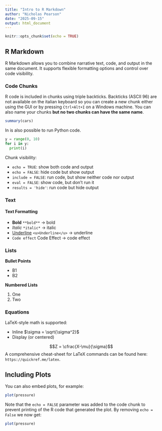 ---
title: "Intro to R Markdown"
author: "Nicholas Pearson"
date: "2025-09-15"
output: html_document
---

```{r setup, include=FALSE}
knitr::opts_chunk$set(echo = TRUE)
```

## R Markdown
R Markdown allows you to combine narrative text, code, and output in the same document. It supports flexible formatting options and control over code visibility.


### Code Chunks
R code is included in chunks using triple backticks. Backticks (ASCII 96) are not available on the italian keyboard so you can create a new chunk either using the GUI or by pressing `Ctrl+Alt+I` on a Windows machine. You can also name your chunks **but no two chunks can have the same name**.
```{r cars}
summary(cars)
```
In is also possible to run Python code.
```{python}
y = range(0, 10)
for i in y:
  print(i)
```
Chunk visibility:

- `echo = TRUE`: show both code and output
- `echo = FALSE`: hide code but show output
- `include = FALSE`: run code, but show neither code nor output
- `eval = FALSE`: show code, but don’t run it
- `results = 'hide'`: run code but hide output

### Text
#### Text Formatting

- **Bold** `**bold**` $\rightarrow$ bold
- *Italic* `*italic*` $\rightarrow$ italic
- <u>Underline</u> `<u>Underline</u>` $\rightarrow$ underline
- `Code effect` ` `Code Effect` ` $\rightarrow$ code effect

### Lists
**Bullet Points**

- B1
- B2

**Numbered Lists**

1. One
2. Two

### Equations
LaTeX-style math is supported:

- Inline $\sigma = \sqrt{\sigma^2}$
- Display (or centered)

$$Z = \cfrac{X-\mu}{\sigma}$$
A comprehensive cheat-sheet for LaTeX commands can be found here: `https://quickref.me/latex`.

## Including Plots

You can also embed plots, for example:

```{r pressure, echo=FALSE}
plot(pressure)
```

Note that the `echo = FALSE` parameter was added to the code chunk to prevent printing of the R code that generated the plot. By removing `echo = False` we now get:
```{r}
plot(pressure)
```
